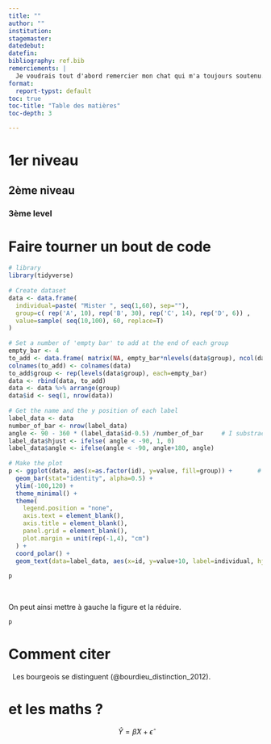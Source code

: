 ```yaml
---
title: ""
author: ""
institution: 
stagemaster: 
datedebut: 
datefin: 
bibliography: ref.bib
remerciements: |
  Je voudrais tout d'abord remercier mon chat qui m'a toujours soutenu...
format: 
  report-typst: default
toc: true
toc-title: "Table des matières"
toc-depth: 3

---
```


# 1er niveau

## 2ème niveau

### 3ème level

```{=typst}

Lien vers la documentation de la syntaxe sur #link("https://typst.app/docs/reference/syntax/")[typst] 
```
# Faire tourner un bout de code


```{=typst}
\ 

L'intérêt de typst est de pouvoir inclure le code directement dans le rapport de stage. Pour cela il faut maîtriser les options des chunks disponibles ici : #link("https://www.rstudio.com/wp-content/uploads/2015/03/rmarkdown-reference.pdf")[Rmarkdown-chunk-documentation].
```


```r


# library
library(tidyverse)
 
# Create dataset
data <- data.frame(
  individual=paste( "Mister ", seq(1,60), sep=""),
  group=c( rep('A', 10), rep('B', 30), rep('C', 14), rep('D', 6)) ,
  value=sample( seq(10,100), 60, replace=T)
)
 
# Set a number of 'empty bar' to add at the end of each group
empty_bar <- 4
to_add <- data.frame( matrix(NA, empty_bar*nlevels(data$group), ncol(data)) )
colnames(to_add) <- colnames(data)
to_add$group <- rep(levels(data$group), each=empty_bar)
data <- rbind(data, to_add)
data <- data %>% arrange(group)
data$id <- seq(1, nrow(data))
 
# Get the name and the y position of each label
label_data <- data
number_of_bar <- nrow(label_data)
angle <- 90 - 360 * (label_data$id-0.5) /number_of_bar     # I substract 0.5 because the letter must have the angle of the center of the bars. Not extreme right(1) or extreme left (0)
label_data$hjust <- ifelse( angle < -90, 1, 0)
label_data$angle <- ifelse(angle < -90, angle+180, angle)
 
# Make the plot
p <- ggplot(data, aes(x=as.factor(id), y=value, fill=group)) +       # Note that id is a factor. If x is numeric, there is some space between the first bar
  geom_bar(stat="identity", alpha=0.5) +
  ylim(-100,120) +
  theme_minimal() +
  theme(
    legend.position = "none",
    axis.text = element_blank(),
    axis.title = element_blank(),
    panel.grid = element_blank(),
    plot.margin = unit(rep(-1,4), "cm") 
  ) +
  coord_polar() + 
  geom_text(data=label_data, aes(x=id, y=value+10, label=individual, hjust=hjust), color="black", fontface="bold",alpha=0.6, size=2.5, angle= label_data$angle, inherit.aes = FALSE ) 
 
p


```

\

On peut ainsi mettre à gauche la figure et la réduire. 

```r
p
```

# Comment citer

\  Les bourgeois se distinguent (@bourdieu_distinction_2012).

# et les maths ? 


$$\hat{Y} = \hat{\beta} X + \hat{\epsilon}$$
